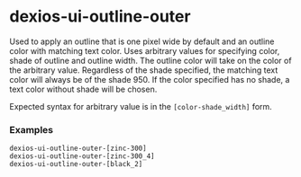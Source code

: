 
<Meta title="Utilities/dexios-ui-outline-outer" />

# dexios-ui-outline-outer

Used to apply an outline that is one pixel wide by default and an outline color with matching text color.
Uses arbitrary values for specifying color, shade of outline and outline width.
The outline color will take on the color of the arbitrary value.
Regardless of the shade specified, the matching text color will always be of the shade 950.
If the color specified has no shade, a text color without shade will be chosen.

Expected syntax for arbitrary value is in the `[color-shade_width]` form.

### Examples

```
dexios-ui-outline-outer-[zinc-300]
dexios-ui-outline-outer-[zinc-300_4]
dexios-ui-outline-outer-[black_2]
```
